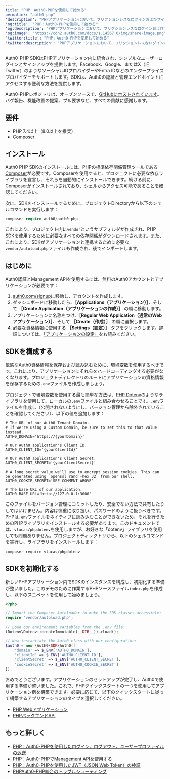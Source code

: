 ```yaml
---
title: "PHP：Auth0-PHPを使用して始める"
permalink: "auth0-php"
'description': "PHPアプリケーションにおいて、フリクションレスなログインおよびサインアップ体験を統合します。"
'og:title': "PHP：Auth0-PHPを使用して始める"
'og:description': "PHPアプリケーションにおいて、フリクションレスなログインおよびサインアップ体験を統合します。"
'og:image': "https://cdn2.auth0.com/docs/1.14567.0/img/share-image.png"
'twitter:title': "PHP：Auth0-PHPを使用して始める"
'twitter:description': "PHPアプリケーションにおいて、フリクションレスなログインおよびサインアップ体験を統合します。"
---
```


Auth0-PHP SDKはPHPアプリケーション内に統合され、シンプルなユーザーログインとサインアップを提供します。Facebook、Google、またはX（旧Twitter）のようなソーシャルIDプロバイダーやEntra IDなどのエンタープライズプロバイダーをサポートします。SDKは、Auth0の認証と管理エンドポイントにアクセスする便利な方法を提供します。

Auth0-PHPレポジトリは、オープンソースで、[GitHubにホストされています](https://github.com/auth0/auth0-PHP)。バグ報告、機能改善の提案、プル要求など、すべての貢献に感謝します。

## 要件

* PHP 7.4以上（8.0以上を推奨）
* [Composer](https://getcomposer.org/doc/00-intro.md)

## インストール

Auth0 PHP SDKのインストールには、PHPの標準依存関係管理ツールである[Composer](https://getcomposer.org/doc/00-intro.md#installation-linux-unix-macos)が必要です。Composerを使用すると、プロジェクトに必要な依存ライブラリを宣言し、それらを自動的にインストールできます。続ける前に、Composerがインストールされており、シェルからアクセス可能であることを確認してください。

次に、SDKをインストールするために、プロジェクトDirectoryから以下のシェルコマンドを実行します：

```php lines
composer require auth0/auth0-php
```

これにより、プロジェクト内に`vendor`というサブフォルダが作成され、PHP SDKを使用するために必要なすべての依存関係がダウンロードされます。また、これにより、SDKがアプリケーションと連携するために必要な`vendor/autoload.php`ファイルも作成され、後でインポートします。

## はじめに

Auth0認証と<Tooltip data-tooltip-id="react-containers-DefinitionTooltip-0" href="/docs/ja-jp/glossary?term=management-api" tip="Management API: 顧客が管理タスクを実行できるようにするための製品。" cta="用語集の表示">Management API</Tooltip>を使用するには、無料のAuth0アカウントとアプリケーションが必要です：

1. [auth0.com/signup](https://auth0.com/signup)に移動し、アカウントを作成します。
2. ダッシュボードに移動したら、**［Applications（アプリケーション）］**、そして **［Create Application（アプリケーションの作成）］** の順に移動します。
3. アプリケーションに名称をつけ、**［Regular Web Application（通常のWebアプリケーション）］**、そして **［Create（作成）］** の順に選択します。
4. 必要な資格情報に使用する **［Settings（設定）］** タブをクリックします。詳細については、[「アプリケーションの設定」](/docs/ja-jp/get-started/applications/application-settings)をお読みください。

## SDKを構成する

敏感なAuth0資格情報を保存および読み込むために、[環境変数](https://secure.php.net/manual/en/reserved.variables.environment.php)を使用するべきです。これにより、アプリケーションにそれらをハードコーディングする必要がなくなります。プロジェクトディレクトリのルートにアプリケーションの資格情報を保存するための`.env`ファイルを作成しましょう。

プロジェクトで環境変数を使用する最も簡単な方法は、[PHP Dotenv](https://github.com/josegonzalez/php-dotenv)のようなライブラリを使用して、ローカルの`.env`ファイルと組み合わせることです。`.env`ファイルを作成し（公開されないようにし、バージョン管理から除外されていることを確認してください）、以下の値を追加します：

``` lines
# The URL of our Auth0 Tenant Domain.
# If we're using a Custom Domain, be sure to set this to that value instead.
AUTH0_DOMAIN='https://{yourDomain}'

# Our Auth0 application's Client ID.
AUTH0_CLIENT_ID='{yourClientId}'

# Our Auth0 application's Client Secret.
AUTH0_CLIENT_SECRET='{yourClientSecret}'

# A long secret value we'll use to encrypt session cookies. This can be generated using `openssl rand -hex 32` from our shell.
AUTH0_COOKIE_SECRET='SEE COMMENT ABOVE'

# The base URL of our application.
AUTH0_BASE_URL='http://127.0.0.1:3000'
```

このファイルをバージョン管理にコミットしたり、安全でない方法で共有したりしてはいけません。内容は慎重に取り扱い、パスワードのように扱うべきです。PHPは`.env`ファイルをネイティブに読み込むことができないため、それを行うためのPHPライブラリをインストールする必要があります。このドキュメントでは、`vlucas/phpdotenv`を使用しますが、お好きな「dotenv」ライブラリを使用しても問題ありません。プロジェクトディレクトリから、以下のシェルコマンドを実行し、ライブラリをインストールします：

```bash lines
composer require vlucas/phpdotenv
```

## SDKを初期化する

新しいPHPアプリケーション内でSDKのインスタンスを構成し、初期化する準備が整いました。このデモのために作業するPHPソースファイル`index.php`を作成し、以下のスニペットを使用して始めましょう。

```php lines
<?php

// Import the Composer Autoloader to make the SDK classes accessible:
require 'vendor/autoload.php';

// Load our environment variables from the .env file:
(Dotenv\Dotenv::createImmutable(__DIR__))->load();

// Now instantiate the Auth0 class with our configuration:
$auth0 = new \Auth0\SDK\Auth0([
    'domain' => $_ENV['AUTH0_DOMAIN'],
    'clientId' => $_ENV['AUTH0_CLIENT_ID'],
    'clientSecret' => $_ENV['AUTH0_CLIENT_SECRET'],
    'cookieSecret' => $_ENV['AUTH0_COOKIE_SECRET']
]);
```

おめでとうございます。アプリケーションのセットアップが完了し、Auth0で使用する準備が整いました。これで、PHPクイックスタートの一つを使用してアプリケーション例を構築できます。必要に応じて、以下のクイックスタートに従って構築するアプリケーションのタイプを選択してください。

* [PHP Webアプリケーション](https://auth0.com/docs/quickstart/webapp/php/)
* [PHPバックエンドAPI](https://auth0.com/docs/quickstart/backend/php/)

## もっと詳しく

* [PHP：Auth0-PHPを使用したログイン、ログアウト、ユーザープロファイルの返送](/docs/ja-jp/libraries/auth0-php/auth0-php-basic-use)
* [PHP：Auth0-PHPでManagement APIを使用する](/docs/ja-jp/libraries/auth0-php/using-the-management-api-with-auth0-php)
* [PHP：Auth0-PHPを使用したJWT（JSON Web Token）の検証](/docs/ja-jp/libraries/auth0-php/validating-jwts-with-auth0-php)
* [PHPAuth0-PHP統合のトラブルシューティング](/docs/ja-jp/libraries/auth0-php/troubleshoot-auth0-php-library)